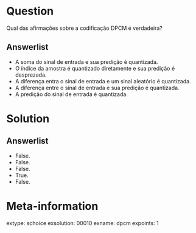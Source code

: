 Question
========
Qual das afirmações sobre a codificação DPCM é verdadeira?

Answerlist
---------------
* A soma do sinal de entrada e sua predição é quantizada.
* O índice da amostra é quantizado diretamente e sua predição é desprezada.
* A diferença entra o sinal de entrada e um sinal aleatório é quantizada.
* A diferença entre o sinal de entrada e sua predição é quantizada.
* A predição do sinal de entrada é quantizada.

Solution
========

Answerlist
----------
* False.
* False.
* False.
* True.
* False.

Meta-information
================
extype: schoice
exsolution: 00010
exname: dpcm
expoints: 1

